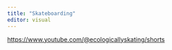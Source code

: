 ```yaml
---
title: "Skateboarding"
editor: visual
---
```


[https://www.youtube.com/\@ecologicallyskating/shorts](https://www.youtube.com/@ecologicallyskating/shorts)
